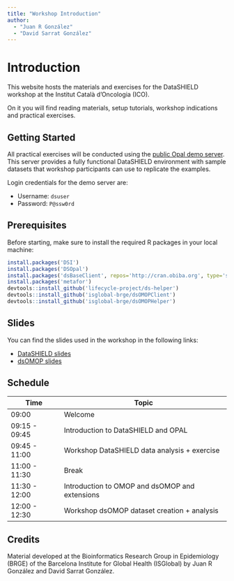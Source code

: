 ```yaml
---
title: "Workshop Introduction"
author: 
  - "Juan R González"
  - "David Sarrat González"
---
```


# Introduction

This website hosts the materials and exercises for the DataSHIELD workshop at the Institut Català d'Oncologia (ICO). 

On it you will find reading materials, setup tutorials, workshop indications and practical exercises.

## Getting Started

All practical exercises will be conducted using the [public Opal demo server](https://opal-demo.obiba.org/). This server provides a fully functional DataSHIELD environment with sample datasets that workshop participants can use to replicate the examples.

Login credentials for the demo server are:

- Username: `dsuser`
- Password: `P@ssw0rd`

## Prerequisites

Before starting, make sure to install the required R packages in your local machine:

```r
install.packages('DSI')
install.packages('DSOpal')
install.packages('dsBaseClient', repos='http://cran.obiba.org', type='source', dependencies=TRUE)
install.packages('metafor')
devtools::install_github('lifecycle-project/ds-helper')
devtools::install_github('isglobal-brge/dsOMOPClient')
devtools::install_github('isglobal-brge/dsOMOPHelper')
```

## Slides

You can find the slides used in the workshop in the following links:

- [DataSHIELD slides](https://raw.githubusercontent.com/isglobal-brge/workshop_ICO/main/slides/datashield_slides.pdf)
- [dsOMOP slides](https://raw.githubusercontent.com/isglobal-brge/workshop_ICO/main/slides/dsomop_slides.pdf)

## Schedule

| Time          | Topic                                          |
|---------------|------------------------------------------------|
| 09:00         | Welcome                                        |
| 09:15 - 09:45 | Introduction to DataSHIELD and OPAL            |
| 09:45 - 11:00 | Workshop DataSHIELD data analysis + exercise   |
| 11:00 - 11:30 | Break                                          |
| 11:30 - 12:00 | Introduction to OMOP and dsOMOP and extensions |
| 12:00 - 12:30 | Workshop dsOMOP dataset creation + analysis    |

## Credits

Material developed at the Bioinformatics Research Group in Epidemiology (BRGE) of the Barcelona Institute for Global Health (ISGlobal) by Juan R González and David Sarrat González.
